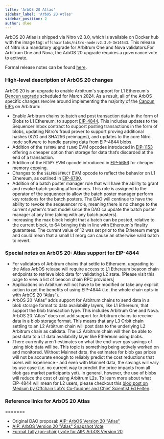 ```yaml
---
title: 'ArbOS 20 Atlas'
sidebar_label: 'ArbOS 20 Atlas'
sidebar_position: 2
author: dlee
---
```


ArbOS 20 Atlas is shipped via Nitro v2.3.0, which is available on Docker hub with the image tag: `offchainlabs/nitro-node:v2.3.0-3e14543`. This release of Nitro is a mandatory upgrade for Arbitrum One and Nova validators.For Arbitrum One and Nova, the ArbOS 20 upgrade requires a governance vote to activate.

Formal release notes can be found [here](https://github.com/OffchainLabs/nitro/releases/tag/v2.3.0).

### High-level description of ArbOS 20 changes

ArbOS 20 is an upgrade to enable Arbitrum's support for L1 Ethereum's [Dencun upgrade](https://eips.ethereum.org/EIPS/eip-7569) scheduled for March 2024. As a result, all of the ArbOS specific changes revolve around implementing the majority of the [Cancun EIPs](https://github.com/ethereum/execution-specs/blob/master/network-upgrades/mainnet-upgrades/cancun.md) on Arbitrum:

- Enable Arbitrum chains to batch and post transaction data in the form of Blobs to L1 Ethereum, to support [EIP-4844](https://eips.ethereum.org/EIPS/eip-4844). This includes updates to the Sequencer Inbox contract to support posting transactions in the form of blobs, updating Nitro's fraud prover to support proving additional hashes (KZG and SHA256 preimages), and updates to the core Nitro node software to handle parsing data from EIP-4844 blobs.
- Addition of the `TSTORE` and `TLOAD` EVM opcodes introduced in [EIP-1153](https://eips.ethereum.org/EIPS/eip-1153) offering a cheaper option than storage for data that’s discarded at the end of a transaction.
- Addition of the `MCOPY` EVM opcode introduced in [EIP-5656](https://eips.ethereum.org/EIPS/eip-5656) for cheaper memory copying.
- Changes to the `SELFDESTRUCT` EVM opcode to reflect the behavior on L1 Ethereum, as outlined in [EIP-6780](https://eips.ethereum.org/EIPS/eip-6780).
- Addition of a batch poster manager role that will have the ability to grant and revoke batch-posting affordances. This role is assigned to the operator of the sequencer to allow the batch poster manager perform key rotations for the batch posters. The DAO will continue to have the ability to revoke the seqauencer role, meaning there is no change to the current system's trust model since the DAO ca update the batch poster manager at any time (along with any batch posters).
- Increasing the max block height that a batch can be posted, relative to the current block, to 64 bringing this in line with Ethereum's finality guarantees. The current value of 12 was set prior to the Ethereum merge and could mean that a small L1 reorg can cause an otherwise valid batch to revert.

### Special notes on ArbOS 20: Atlas support for EIP-4844

- For validators of Arbitrum chains that settle to Etheruem, upgrading to the Atlas ArbOS release will require access to L1 Ethereum beacon chain endpoints to retrieve blob data for validating L2 state. [Please visit this page to view a list of beacon chain RPC providers]
- Applications on Arbitrum will not have to be modified or take any explicit action to get the benefits of using EIP-4844 (i.e. the whole chain opts-in with ArbOS 20 “Atlas”).
- ArbOS 20 “Atlas” adds support for Arbitrum chains to send data in a blob storage format to data availability layers, like L1 Ethereum, that support the blob transaction type. This includes Arbitrum One and Nova. ArbOS 20 “Atlas” does not add support for Arbitrum chains to receive data in a blob storage format. This means that any L3 Orbit chain settling to an L2 Arbitrum chain will post data to the underlying L2 Arbitrum chain as calldata. The L2 Arbitrum chain will then be able to post data to a L1 data availability layer like Ethereum using blobs.
- There currently aren’t estimates on what the end-user gas savings of using blob data will be. This topic is something being actively worked on and monitored. Without Mainnet data, the estimates for blob gas prices will not be accurate enough to reliably predict the cost reductions that users will experience - and even with Mainnet data, the savings will vary by use case (i.e. no current way to predict the price impacts from all blob gas market participants yet). In general, however, the use of blobs will reduce the cost of using Arbitrum L2s. To learn more about what EIP-4844 will mean for L2 users, please checkout this [blog post on Medium by Offchain Lab's Co-foudner and Chief Scientist Ed Felten](https://medium.com/offchainlabs/eip-4844-what-does-it-mean-for-l2-users-5e86ebc4c028).

### Reference links for ArbOS 20 Atlas
=======
- Original DAO proposal: [AIP: ArbOS Version 20 "Atlas"](https://forum.arbitrum.foundation/t/aip-arbos-version-20-atlas/20957)
- [AIP: ArbOS Version 20 "Atlas" Snapshot Vote](https://snapshot.org/#/arbitrumfoundation.eth/proposal/0x813a366e287a872ada13d4f8348e771c7aa2d8c3cb00b2be31539ceab5627513)
- [Formal Tally (on-chain) vote for AIP: ArbOS Version 20](https://www.tally.xyz/gov/arbitrum/proposal/46905320292877192134536823079608810426433248493109520384601548724615383601450)
